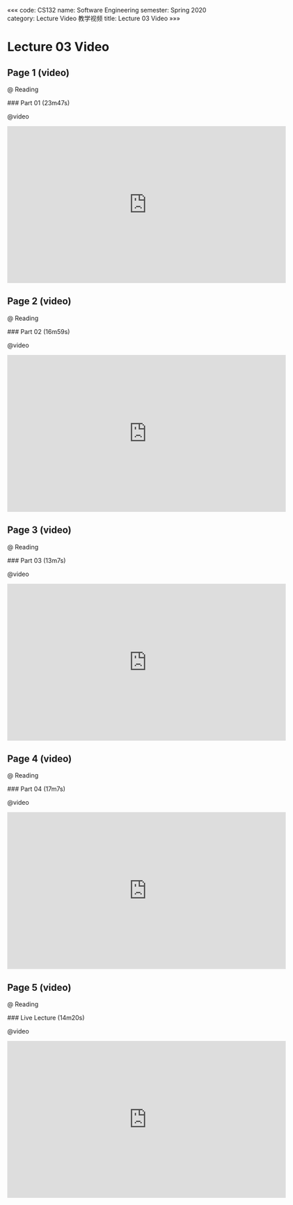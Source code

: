 «««
code: CS132
name: Software Engineering
semester: Spring 2020
category: Lecture Video 教学视频
title: Lecture 03 Video
»»»

# Lecture 03 Video

## Page 1 (video)

@ Reading

<div class="markdown-body">
### Part 01 (23m47s)
</div>

@video

<iframe src="https://watchsb.com/e/3ya774ga7cns.html" frameborder=0 marginwidth=0 marginheight=0 scrolling=no width=640 height=360 allowfullscreen></iframe>


## Page 2 (video)

@ Reading

<div class="markdown-body">
### Part 02 (16m59s)
</div>

@video

<iframe src="https://watchsb.com/e/y2nltndfygrw.html" frameborder=0 marginwidth=0 marginheight=0 scrolling=no width=640 height=360 allowfullscreen></iframe>


## Page 3 (video)

@ Reading

<div class="markdown-body">
### Part 03 (13m7s)
</div>

@video

<iframe src="https://watchsb.com/e/9fvfnsgv3xz1.html" frameborder=0 marginwidth=0 marginheight=0 scrolling=no width=640 height=360 allowfullscreen></iframe>


## Page 4 (video)

@ Reading

<div class="markdown-body">
### Part 04 (17m7s)
</div>

@video

<iframe src="https://watchsb.com/e/3x8af8w5ln4e.html" frameborder=0 marginwidth=0 marginheight=0 scrolling=no width=640 height=360 allowfullscreen></iframe>


## Page 5 (video)

@ Reading

<div class="markdown-body">
### Live Lecture (14m20s)
</div>

@video

<iframe src="https://watchsb.com/e/42j5vti7nup9.html" frameborder=0 marginwidth=0 marginheight=0 scrolling=no width=640 height=360 allowfullscreen></iframe>


